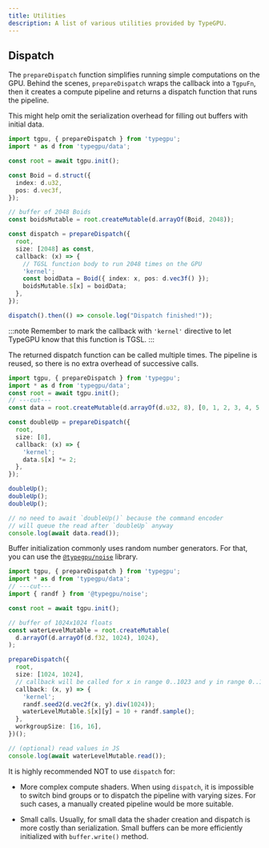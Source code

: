 ```yaml
---
title: Utilities
description: A list of various utilities provided by TypeGPU.
---
```


## Dispatch

The `prepareDispatch` function simplifies running simple computations on the GPU.
Behind the scenes, `prepareDispatch` wraps the callback into a `TgpuFn`, then it creates a compute pipeline and returns a dispatch function that runs the pipeline.

This might help omit the serialization overhead for filling out buffers with initial data.

```ts twoslash
import tgpu, { prepareDispatch } from 'typegpu';
import * as d from 'typegpu/data';

const root = await tgpu.init();

const Boid = d.struct({
  index: d.u32,
  pos: d.vec3f,
});

// buffer of 2048 Boids
const boidsMutable = root.createMutable(d.arrayOf(Boid, 2048));

const dispatch = prepareDispatch({
  root,
  size: [2048] as const,
  callback: (x) => {
    // TGSL function body to run 2048 times on the GPU
    'kernel';
    const boidData = Boid({ index: x, pos: d.vec3f() });
    boidsMutable.$[x] = boidData;
  },
});

dispatch().then(() => console.log("Dispatch finished!"));
```

:::note
Remember to mark the callback with `'kernel'` directive to let TypeGPU know that this function is TGSL.
:::

The returned dispatch function can be called multiple times.
The pipeline is reused, so there is no extra overhead of successive calls.

```ts twoslash
import tgpu, { prepareDispatch } from 'typegpu';
import * as d from 'typegpu/data';
const root = await tgpu.init();
// ---cut---
const data = root.createMutable(d.arrayOf(d.u32, 8), [0, 1, 2, 3, 4, 5, 6, 7]);

const doubleUp = prepareDispatch({
  root,
  size: [8],
  callback: (x) => {
    'kernel';
    data.$[x] *= 2;
  },
});

doubleUp();
doubleUp();
doubleUp();

// no need to await `doubleUp()` because the command encoder
// will queue the read after `doubleUp` anyway
console.log(await data.read());
```

Buffer initialization commonly uses random number generators. 
For that, you can use the [`@typegpu/noise`](TypeGPU/ecosystem/typegpu-noise) library.

```ts twoslash
import tgpu, { prepareDispatch } from 'typegpu';
import * as d from 'typegpu/data';
// ---cut---
import { randf } from '@typegpu/noise';

const root = await tgpu.init();

// buffer of 1024x1024 floats
const waterLevelMutable = root.createMutable(
  d.arrayOf(d.arrayOf(d.f32, 1024), 1024),
);

prepareDispatch({
  root,
  size: [1024, 1024], 
  // callback will be called for x in range 0..1023 and y in range 0..1023
  callback: (x, y) => {
    'kernel';
    randf.seed2(d.vec2f(x, y).div(1024));
    waterLevelMutable.$[x][y] = 10 + randf.sample();
  },
  workgroupSize: [16, 16],
})();

// (optional) read values in JS
console.log(await waterLevelMutable.read());
```

It is highly recommended NOT to use `dispatch` for:

- More complex compute shaders.
When using `dispatch`, it is impossible to switch bind groups or to dispatch the pipeline with varying sizes.
For such cases, a manually created pipeline would be more suitable.

- Small calls.
Usually, for small data the shader creation and dispatch is more costly than serialization.
Small buffers can be more efficiently initialized with `buffer.write()` method.
